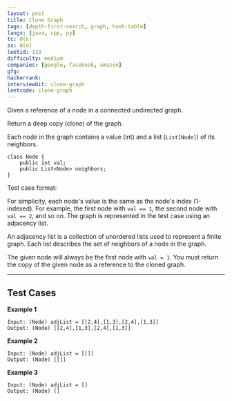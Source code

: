 ```yaml
---
layout: post
title: Clone Graph
tags: [depth-first-search, graph, hash-table]
langs: [java, cpp, py]
tc: O(n)
sc: O(n)
leetid: 133
difficulty: medium
companies: [google, facebook, amazon]
gfg: 
hackerrank: 
interviewbit: clone-graph
leetcode: clone-graph
---
```


Given a reference of a node in a connected undirected graph.

Return a deep copy (clone) of the graph.

Each node in the graph contains a value (int) and a list (`List[Node]`) of its neighbors.
```
class Node {
    public int val;
    public List<Node> neighbors;
}
```

Test case format:

For simplicity, each node's value is the same as the node's index (1-indexed). 
For example, the first node with `val == 1`, the second node with `val == 2`, and so on. 
The graph is represented in the test case using an adjacency list.

An adjacency list is a collection of unordered lists used to represent a finite graph. 
Each list describes the set of neighbors of a node in the graph.

The given node will always be the first node with `val = 1`. You must return the copy of the given node as a reference to the cloned graph.

---

## Test Cases

**Example 1**
```
Input: (Node) adjList = [[2,4],[1,3],[2,4],[1,3]]
Output: (Node) [[2,4],[1,3],[2,4],[1,3]]
```

**Example 2**
```
Input: (Node) adjList = [[]]
Output: (Node) [[]]
```

**Example 3**
```
Input: (Node) adjList = []
Output: (Node) []
```